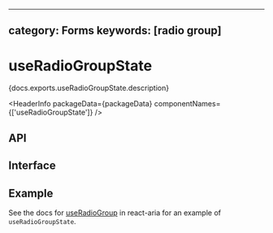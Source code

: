 <!-- Copyright 2020 Adobe. All rights reserved.
This file is licensed to you under the Apache License, Version 2.0 (the "License");
you may not use this file except in compliance with the License. You may obtain a copy
of the License at http://www.apache.org/licenses/LICENSE-2.0
Unless required by applicable law or agreed to in writing, software distributed under
the License is distributed on an "AS IS" BASIS, WITHOUT WARRANTIES OR REPRESENTATIONS
OF ANY KIND, either express or implied. See the License for the specific language
governing permissions and limitations under the License. -->



---
category: Forms
keywords: [radio group]
---

# useRadioGroupState

<p>{docs.exports.useRadioGroupState.description}</p>

<HeaderInfo
  packageData={packageData}
  componentNames={['useRadioGroupState']} />

## API

<FunctionAPI function={docs.exports.useRadioGroupState} links={docs.links} />

## Interface

<ClassAPI links={docs.links} class={docs.links[docs.exports.useRadioGroupState.return.id]} />

## Example

See the docs for [useRadioGroup](/react-aria/useRadioGroup.html) in react-aria for an example of `useRadioGroupState`.
